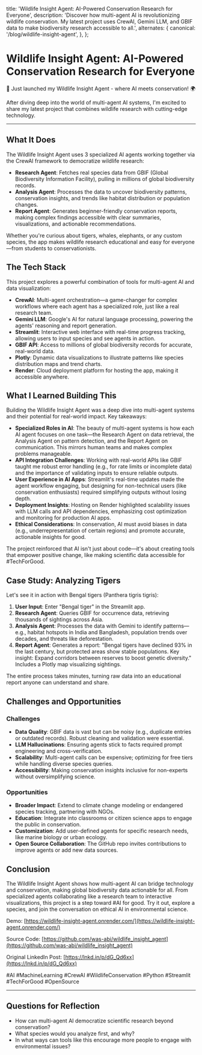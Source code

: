   title: 'Wildlife Insight Agent: AI-Powered Conservation Research for Everyone',
  description:
    'Discover how multi-agent AI is revolutionizing wildlife conservation. My latest project uses CrewAI, Gemini LLM, and GBIF data to make biodiversity research accessible to all.',
  alternates: {
    canonical: '/blog/wildlife-insight-agent',
  },
};

<Cover
  src="https://images.unsplash.com/photo-1525382455947-f319bc05fb35?q=80&w=896&auto=format&fit=crop&ixlib=rb-4.1.0&ixid=M3wxMjA3fDB8MHxwaG90by1wYWdlfHx8fGVufDB8fHx8fA%3D%3D"
  alt="Wildlife conservation through AI"
  caption="Unsplash"
/>

# Wildlife Insight Agent: AI-Powered Conservation Research for Everyone

🐾 Just launched my Wildlife Insight Agent - where AI meets conservation! 🌍

After diving deep into the world of multi-agent AI systems, I'm excited to share my latest project that combines wildlife research with cutting-edge technology.

---

## What It Does

The Wildlife Insight Agent uses 3 specialized AI agents working together via the CrewAI framework to democratize wildlife research:

- **Research Agent**: Fetches real species data from GBIF (Global Biodiversity Information Facility), pulling in millions of global biodiversity records.
- **Analysis Agent**: Processes the data to uncover biodiversity patterns, conservation insights, and trends like habitat distribution or population changes.
- **Report Agent**: Generates beginner-friendly conservation reports, making complex findings accessible with clear summaries, visualizations, and actionable recommendations.

Whether you're curious about tigers, whales, elephants, or any custom species, the app makes wildlife research educational and easy for everyone—from students to conservationists.

## The Tech Stack

This project explores a powerful combination of tools for multi-agent AI and data visualization:

- **CrewAI**: Multi-agent orchestration—a game-changer for complex workflows where each agent has a specialized role, just like a real research team.
- **Gemini LLM**: Google's AI for natural language processing, powering the agents' reasoning and report generation.
- **Streamlit**: Interactive web interface with real-time progress tracking, allowing users to input species and see agents in action.
- **GBIF API**: Access to millions of global biodiversity records for accurate, real-world data.
- **Plotly**: Dynamic data visualizations to illustrate patterns like species distribution maps and trend charts.
- **Render**: Cloud deployment platform for hosting the app, making it accessible anywhere.

## What I Learned Building This

Building the Wildlife Insight Agent was a deep dive into multi-agent systems and their potential for real-world impact. Key takeaways:

- **Specialized Roles in AI**: The beauty of multi-agent systems is how each AI agent focuses on one task—the Research Agent on data retrieval, the Analysis Agent on pattern detection, and the Report Agent on communication. This mirrors human teams and makes complex problems manageable.
- **API Integration Challenges**: Working with real-world APIs like GBIF taught me robust error handling (e.g., for rate limits or incomplete data) and the importance of validating inputs to ensure reliable outputs.
- **User Experience in AI Apps**: Streamlit's real-time updates made the agent workflow engaging, but designing for non-technical users (like conservation enthusiasts) required simplifying outputs without losing depth.
- **Deployment Insights**: Hosting on Render highlighted scalability issues with LLM calls and API dependencies, emphasizing cost optimization and monitoring for production AI apps.
- **Ethical Considerations**: In conservation, AI must avoid biases in data (e.g., underrepresentation of certain regions) and promote accurate, actionable insights for good.

The project reinforced that AI isn't just about code—it's about creating tools that empower positive change, like making scientific data accessible for #TechForGood.

## Case Study: Analyzing Tigers

Let's see it in action with Bengal tigers (Panthera tigris tigris):

1. **User Input**: Enter "Bengal tiger" in the Streamlit app.
2. **Research Agent**: Queries GBIF for occurrence data, retrieving thousands of sightings across Asia.
3. **Analysis Agent**: Processes the data with Gemini to identify patterns—e.g., habitat hotspots in India and Bangladesh, population trends over decades, and threats like deforestation.
4. **Report Agent**: Generates a report: "Bengal tigers have declined 93% in the last century, but protected areas show stable populations. Key insight: Expand corridors between reserves to boost genetic diversity." Includes a Plotly map visualizing sightings.

The entire process takes minutes, turning raw data into an educational report anyone can understand and share.

## Challenges and Opportunities

### Challenges

- **Data Quality**: GBIF data is vast but can be noisy (e.g., duplicate entries or outdated records). Robust cleaning and validation were essential.
- **LLM Hallucinations**: Ensuring agents stick to facts required prompt engineering and cross-verification.
- **Scalability**: Multi-agent calls can be expensive; optimizing for free tiers while handling diverse species queries.
- **Accessibility**: Making conservation insights inclusive for non-experts without oversimplifying science.

### Opportunities

- **Broader Impact**: Extend to climate change modeling or endangered species tracking, partnering with NGOs.
- **Education**: Integrate into classrooms or citizen science apps to engage the public in conservation.
- **Customization**: Add user-defined agents for specific research needs, like marine biology or urban ecology.
- **Open Source Collaboration**: The GitHub repo invites contributions to improve agents or add new data sources.

## Conclusion

The Wildlife Insight Agent shows how multi-agent AI can bridge technology and conservation, making global biodiversity data actionable for all. From specialized agents collaborating like a research team to interactive visualizations, this project is a step toward #AI for good. Try it out, explore a species, and join the conversation on ethical AI in environmental science.

Demo: [https://wildlife-insight-agent.onrender.com/](https://wildlife-insight-agent.onrender.com/)

Source Code: [https://github.com/was-abi/wildlife_insight_agent](https://github.com/was-abi/wildlife_insight_agent)

Original LinkedIn Post: [https://lnkd.in/p/dG_Qd6xx](https://lnkd.in/p/dG_Qd6xx)

#AI #MachineLearning #CrewAI #WildlifeConservation #Python #Streamlit #TechForGood #OpenSource

---

## Questions for Reflection

- How can multi-agent AI democratize scientific research beyond conservation?
- What species would you analyze first, and why?
- In what ways can tools like this encourage more people to engage with environmental issues?
